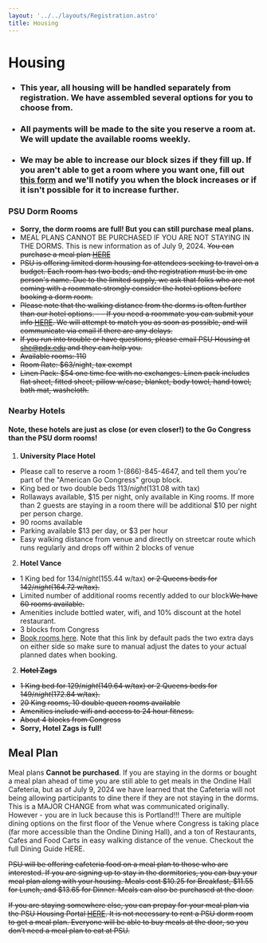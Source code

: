 ```yaml
---
layout: '../../layouts/Registration.astro'
title: Housing
---
```


# Housing

- ### This year, all housing will be handled separately from registration. We have assembled several options for you to choose from. 
- ### All payments will be made to the site you reserve a room at. We will update the available rooms weekly.
- ### We may be able to increase our block sizes if they fill up. If you aren't able to get a room where you want one, fill out [this form](https://docs.google.com/forms/d/e/1FAIpQLSfYnUirndbRpGD9Dgkaw-4vWLju7xcF7DkuT1f6F7lFH3Goig/viewform?usp=sf_link) and we'll notify you when the block increases or if it isn't possible for it to increase further. 

<MapComponent class="w-full aspect-square"/>

### PSU Dorm Rooms
- **Sorry, the dorm rooms are full! But you can still purchase meal plans.**
- MEAL PLANS CANNOT BE PURCHASED IF YOU ARE NOT STAYING IN THE DORMS.  This is new information as of July 9, 2024. ~~You can purchase a meal plan <a href="https://event.starrezevents.com/582a6d9e-5593-4536-89e3-1eb19867d3e5/889b67a1-1105-4979-86de-51cf91ca92fc" target="_blank">HERE</a>~~
- ~~PSU is offering limited dorm housing for attendees seeking to travel on a budget. Each room has two beds, and the registration must be in one person's name. Due to the limited supply, we ask that folks who are not coming with a roommate strongly consider the hotel options before booking a dorm room.~~
- ~~Please note that the walking distance from the dorms is often further than our hotel options. - - If you need a roommate you can submit your info <a href="https://docs.google.com/forms/d/e/1FAIpQLSf3oquaHyPbL8nzx5fL4txGhBqBlmWXME83ux6ixSbwLHqSBA/viewform?usp=sf_link" target="_blank">HERE</a>. We will attempt to match you as soon as possible, and will communicate via email if there are any delays.~~
- ~~If you run into trouble or have questions, please email PSU Housing at shc@pdx.edu and they can help you.~~
- ~~Available rooms: 110~~
- ~~Room Rate: $63/night, tax exempt~~
- ~~Linen Pack: $54 one time fee with no exchanges. Linen pack includes flat sheet, fitted sheet, pillow w/case, blanket, body towel, hand towel, bath mat, washcloth.~~


### Nearby Hotels
#### Note, these hotels are just as close (or even closer!) to the Go Congress than the PSU dorm rooms!

1. **University Place Hotel**
  - Please call to reserve a room 1-(866)-845-4647, and tell them you're part of the "American Go Congress" group block.
  - King bed or two double beds $113/night ($131.08 with tax)
  - Rollaways available, $15 per night, only available in King rooms. If more than 2 guests are staying in a room there will be additional $10 per night per person charge.
  - 90 rooms available
  - Parking available $13 per day, or $3 per hour
  - Easy walking distance from venue and directly on streetcar route which runs regularly and drops off within 2 blocks of venue

2. **Hotel Vance**
 - 1 King bed for $134/night ($155.44 w/tax) ~~or 2 Queens beds for $142/night ($164.72 w/tax).~~
 - Limited number of additional rooms recently added to our block~~We have 60 rooms available.~~
 - Amenities include bottled water, wifi, and 10% discount at the hotel restaurant.
 - 3 blocks from Congress
 - <a href="https://www.marriott.com/events/start.mi?id=1700520591527&key=GRP">Book rooms here</a>. Note that this link by default pads the two extra days on either side so make sure to manual adjust the dates to your actual planned dates when booking.
    
2. ~~**Hotel Zags**~~
 - ~~1 King bed for $129/night ($149.64 w/tax) or 2 Queens beds for $149/night ($172.84 w/tax).~~
 - ~~20 King rooms, 10 double queen rooms available~~
 - ~~Amenities include wifi and access to 24 hour fitness.~~
 - ~~About 4 blocks from Congress~~
 - **Sorry, Hotel Zags is full!**

## Meal Plan

Meal plans **Cannot be purchased**.  If you are staying in the dorms or bought a meal plan ahead of time you are still able to get meals in the Ondine Hall Cafeteria, but as of July 9, 2024 we have learned that the Cafeteria will not being allowing participants to dine there if they are not staying in the dorms.  This is a MAJOR CHANGE from what was communicated originally.  However - you are in luck because this is Portland!!!  There are multiple dining options on the first floor of the Venue where Congress is taking place (far more accessible than the Ondine Dining Hall), and a ton of Restaurants, Cafes and Food Carts in easy walking distance of the venue.  Checkout the full Dining Guide HERE.

~~PSU will be offering cafeteria food on a meal plan to those who are interested. If you are signing up to stay in the dormitories, you can buy your meal plan along with your housing. Meals cost $10.25 for Breakfast, $11.55 for Lunch, and $13.65 for Dinner. Meals can also be purchased at the door.~~

~~If you are staying somewhere else, you can prepay for your meal plan via the PSU Housing Portal <a href="https://event.starrezevents.com/582a6d9e-5593-4536-89e3-1eb19867d3e5/889b67a1-1105-4979-86de-51cf91ca92fc" target="_blank">HERE</a>. It is not necessary to rent a PSU dorm room to get a meal plan. Everyone will be able to buy meals at the door, so you don’t need a meal plan to eat at PSU.~~

